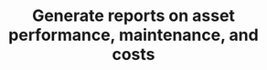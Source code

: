 ---
title: "Generate reports on asset performance, maintenance, and costs"
description: "Description of your new file."
---